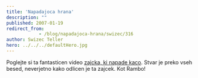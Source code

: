 ```yaml
---
title: 'Napadajoca hrana'
description: ""
published: 2007-01-19
redirect_from: 
            - /blog/napadajoca-hrana/swizec/316
author: Swizec Teller
hero: ../../../defaultHero.jpg
---
```

Poglejte si ta fantasticen video [zajcka, ki napade kaco](http://www.chilloutzone.de/files/07010804.html). Stvar je preko vseh besed, neverjetno kako odlicen je ta zajcek. Kot Rambo!